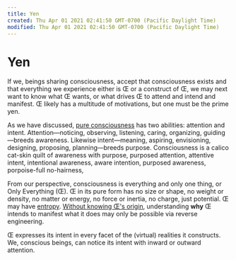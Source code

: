 ```yaml
---
title: Yen
created: Thu Apr 01 2021 02:41:50 GMT-0700 (Pacific Daylight Time)
modified: Thu Apr 01 2021 02:41:50 GMT-0700 (Pacific Daylight Time)
---
```

# Yen

If we, beings sharing consciousness, accept that consciousness exists and that everything we experience either is Œ or a construct of Œ, we may next want to know what Œ wants, or what drives Œ to attend and intend and manifest. Œ likely has a multitude of motivations, but one must be the prime yen.

As we have discussed, [pure consciousness](/Consciousness.md) has two abilities: attention and intent. Attention—noticing, observing, listening, caring, organizing, guiding—breeds awareness. Likewise intent—meaning, aspiring, envisioning, designing, proposing, planning—breeds purpose. Consciousness is a calico cat-skin quilt of awareness with purpose, purposed attention, attentive intent, intentional awareness, aware intention, purposed awareness, porpoise-full no-hairness, 

From our perspective, consciousness is everything and only one thing, or Only Everything (Œ). Œ in its pure form has no size or shape, no weight or density, no matter or energy, no force or inertia, no charge, just potential. Œ may have [entropy](/Entropy.md). [Without knowing Œ's origin](/Origin.md), understanding **why** Œ intends to manifest what it does may only be possible via reverse engineering.

Œ expresses its intent in every facet of the (virtual) realities it constructs. We, conscious beings, can notice its intent with inward or outward attention.